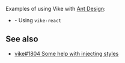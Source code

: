 
<CommunityNote />

Examples of using Vike with [Ant Design](https://ant.design):
 - <Example timestamp="2024.08" repo="lewis-fidlers/vike-react-antd" /> - Using <Link href="/vike-react">`vike-react`</Link>

## See also

- [vike#1804 Some help with injecting styles](https://github.com/vikejs/vike/discussions/1804)
